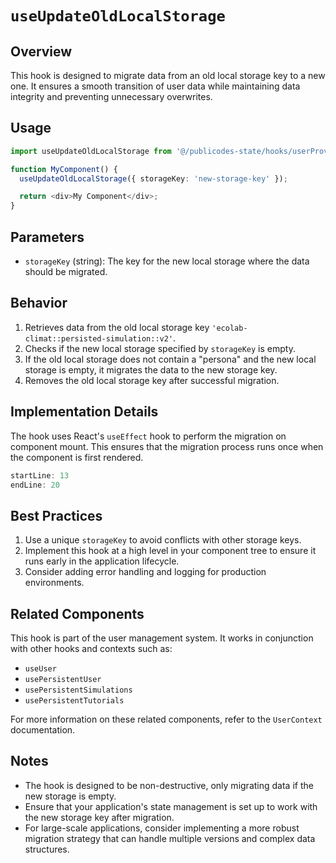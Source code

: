 # `useUpdateOldLocalStorage`

## Overview

This hook is designed to migrate data from an old local storage key to a new one. It ensures a smooth transition of user data while maintaining data integrity and preventing unnecessary overwrites.

## Usage

```typescript
import useUpdateOldLocalStorage from '@/publicodes-state/hooks/userProvider/useOldLocalStorage';

function MyComponent() {
  useUpdateOldLocalStorage({ storageKey: 'new-storage-key' });

  return <div>My Component</div>;
}
```

## Parameters

- `storageKey` (string): The key for the new local storage where the data should be migrated.

## Behavior

1. Retrieves data from the old local storage key `'ecolab-climat::persisted-simulation::v2'`.
2. Checks if the new local storage specified by `storageKey` is empty.
3. If the old local storage does not contain a "persona" and the new local storage is empty, it migrates the data to the new storage key.
4. Removes the old local storage key after successful migration.

## Implementation Details

The hook uses React's `useEffect` hook to perform the migration on component mount. This ensures that the migration process runs once when the component is first rendered.

```typescript
startLine: 13
endLine: 20
```

## Best Practices

1. Use a unique `storageKey` to avoid conflicts with other storage keys.
2. Implement this hook at a high level in your component tree to ensure it runs early in the application lifecycle.
3. Consider adding error handling and logging for production environments.

## Related Components

This hook is part of the user management system. It works in conjunction with other hooks and contexts such as:

- `useUser`
- `usePersistentUser`
- `usePersistentSimulations`
- `usePersistentTutorials`

For more information on these related components, refer to the `UserContext` documentation.

## Notes

- The hook is designed to be non-destructive, only migrating data if the new storage is empty.
- Ensure that your application's state management is set up to work with the new storage key after migration.
- For large-scale applications, consider implementing a more robust migration strategy that can handle multiple versions and complex data structures.

